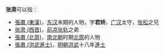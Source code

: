 '''张肃'''可以指：
* [[張肅_(東漢)|張肅 (東漢)]]，[[东汉|东汉]]末期的人物，字'''君矫'''，[[广汉|广汉]]太守，[[张松|张松]]之兄
* [[张肃_(西晋)|张肃 (西晋)]]，[[前凉|前凉]][[张轨|张轨]]之弟
* [[張肅_(北周)|張肅 (北周)]]，[[南北朝|南北朝]]时期[[北周|北周]]的人物
* [[張肅_(洪武進士)|張肅 (洪武進士)]]，[[明朝|明朝]][[洪武|洪武]]十八年[[進士|進士]]
{{disambig|Cat=二字張姓人名消歧義|S}}